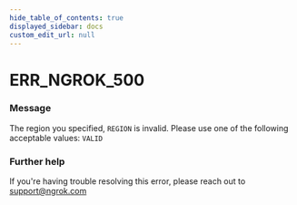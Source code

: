 ```yaml
---
hide_table_of_contents: true
displayed_sidebar: docs
custom_edit_url: null
---
```



# ERR_NGROK_500

### Message
The region you specified, `REGION` is invalid. Please use one of the following acceptable values: `VALID`

### Further help
If you're having trouble resolving this error, please reach out to [support@ngrok.com](mailto:support@ngrok.com?subject=Help%20with%20ERR_NGROK_500)


<ErrorDetails error='err_ngrok_500' />
